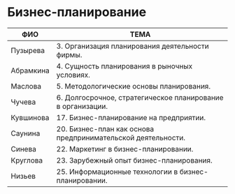# Бизнес-планирование

| ФИО         |                        ТЕМА                            |
| ----------- | ------------------------------------------------------ |
| Пузырева    | 3. Организация планирования деятельности фирмы.        |
| Абрамкина   | 4. Сущность планирования в рыночных условиях.          |
| Маслова     | 5. Методологические основы планирования.               |
| Чучева      | 6. Долгосрочное, стратегическое планирование в организации. |
| Кувшинова   | 17. Бизнес-планирование на предприятии.                |
| Саунина  | 20. Бизнес-план как основа предпринимательской деятельности. |
| Cинева      | 22. Маркетинг в бизнес-планировании.                   |
| Круглова    | 23. Зарубежный опыт бизнес-планирования.               |
| Низьев      | 25. Информационные технологии в бизнес-планировании.   |
